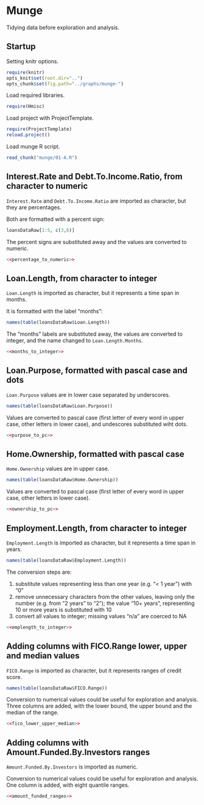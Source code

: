 Munge
=====

Tidying data before exploration and analysis.

Startup
-------

Setting knitr options.
``` {r knitr_options}
require(knitr)
opts_knit$set(root.dir="..")
opts_chunk$set(fig.path="../graphs/munge-")
```

Load required libraries.
```{r load_libraries, warning=FALSE}
require(Hmisc)
```
Load project with ProjectTemplate.
```{r load_project, warning=FALSE}
require(ProjectTemplate)
reload.project()
```

Load munge R script.
```{r external_code}
read_chunk("munge/01-A.R")
```

Interest.Rate and Debt.To.Income.Ratio, from character to numeric
-----------------------------------------------------------------
`Interest.Rate` and `Debt.To.Income.Ratio` are imported as character, but they are percentages.

Both are formatted with a percent sign:
```{r, echo=FALSE}
loansDataRaw[1:5, c(3,6)]
```

The percent signs are substituted away and the values are converted to numeric.
```{r, eval=FALSE}
<<percentage_to_numeric>>
```

Loan.Length, from character to integer
--------------------------------------
`Loan.Length` is imported as character, but it represents a time span in months.

It is formatted with the label "months":
```{r, echo=FALSE}
names(table(loansDataRaw$Loan.Length))
```

The "months" labels are substituted away, the values are converted to integer,
and the name changed to `Loan.Length.Months`.
```{r, eval=FALSE}
<<months_to_integer>>
```

Loan.Purpose, formatted with pascal case and dots
-------------------------------------------------
`Loan.Purpose` values are in lower case separated by underscores.
```{r, echo=FALSE}
names(table(loansDataRaw$Loan.Purpose))
```

Values are converted to pascal case (first letter of every word in upper case,
other letters in lower case), and undescores substituted wiht dots.
```{r, eval=FALSE}
<<purpose_to_pc>>
```

Home.Ownership, formatted with pascal case
------------------------------------------
`Home.Ownership` values are in upper case.
```{r, echo=FALSE}
names(table(loansDataRaw$Home.Ownership))
```

Values are converted to pascal case (first letter of every word in upper case,
other letters in lower case).
```{r, eval=FALSE}
<<ownership_to_pc>>
```

Employment.Length, from character to integer
---------------------------------------
`Employment.Length` is imported as character, but it represents a time span in years.
```{r, echo=FALSE}
names(table(loansDataRaw$Employment.Length))
```

The conversion steps are:

1.  substitute values representing less than one year (e.g. "< 1 year") with "0"
2.  remove unnecessary characters from the other values, leaving only the number (e.g. from "2 years" to "2");
    the value "10+ years", representing 10 or more years is substituted with 10
3.  convert all values to integer; missing values "n/a" are coerced to NA

```{r, eval=FALSE}
<<emplength_to_integer>>
```

Adding columns with FICO.Range lower, upper and median values
-------------------------------------------------------------
`FICO.Range` is imported as character, but it represents ranges of credit score.
```{r, echo=FALSE}
names(table(loansDataRaw$FICO.Range))
```

Conversion to numerical values could be useful for exploration and analysis.
Three columns are added, with the lower bound, the upper bound and the median
of the range.
```{r, eval=FALSE}
<<fico_lower_upper_median>>
```

Adding columns with Amount.Funded.By.Investors ranges
-----------------------------------------------------
`Amount.Funded.By.Investors` is imported as numeric.

Conversion to numerical values could be useful for exploration and analysis.
One column is added, with eight quantile ranges.
```{r, eval=FALSE}
<<amount_funded_ranges>>
```
